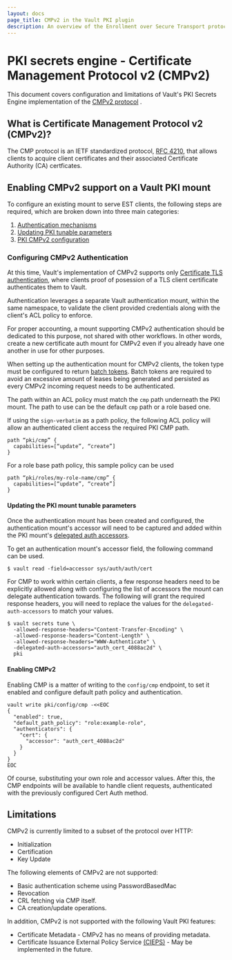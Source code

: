 ```yaml
---
layout: docs
page_title: CMPv2 in the Vault PKI plugin
description: An overview of the Enrollment over Secure Transport protocol implementation within Vault.
---
```


# PKI secrets engine - Certificate Management Protocol v2 (CMPv2) <EnterpriseAlert inline="true" />

This document covers configuration and limitations of Vault's PKI Secrets Engine
implementation of the [CMPv2 protocol](https://datatracker.ietf.org/doc/html/rfc4210) <EnterpriseAlert inline="true" />.

## What is Certificate Management Protocol v2 (CMPv2)?

The CMP protocol is an IETF standardized protocol, [RFC 4210](https://datatracker.ietf.org/doc/html/rfc4210),
that allows clients to acquire client certificates and their associated Certificate
Authority (CA) certficates.

## Enabling CMPv2 support on a Vault PKI  mount

To configure an existing mount to serve EST clients, the following steps are
required, which are broken down into three main categories:

 1. [Authentication mechanisms](#configuring-est-authentication)
 1. [Updating PKI tunable parameters](#updating-the-pki-mount-tunable-parameters)
 1. [PKI CMPv2 configuration](#pki-cmpv2-configuration)

### Configuring CMPv2 Authentication

At this time, Vault's implementation of CMPv2 supports only 
[Certificate TLS authentication](/vault/docs/auth/cert), where clients proof
of posession of a TLS client certificate authenticates them to Vault.

Authentication leverages a separate Vault authentication
mount, within the same namespace, to validate the client provided credentials
along with the client's ACL policy to enforce. 

For proper accounting, a mount supporting CMPv2 authentication should be
dedicated to this purpose, not shared with other workflows.  In other words,
create a new certificate auth mount for CMPv2 even if you already have one 
another in use for other purposes.

When setting up the authentication mount for CMPv2 clients, the token type must
be configured to return [batch tokens](/vault/docs/concepts/tokens#batch-tokens).
Batch tokens are required to avoid an excessive amount of leases being generated
and persisted as every CMPv2 incoming request needs to be authenticated.

The path within an ACL policy must match the `cmp` path underneath the 
PKI mount.  The path to use can be the default `cmp` path or a role based one.

If using the `sign-verbatim` as a path policy, the following
ACL policy will allow an authenticated client access the required PKI CMP path.
```
path “pki/cmp” {
  capabilities=[“update”, “create”]
}
```

For a role base path policy, this sample policy can be used
```
path “pki/roles/my-role-name/cmp” {
  capabilities=[“update”, “create”]
}
```

#### Updating the PKI mount tunable parameters

Once the authentication mount has been created and configured, the authentication mount's accessor
will need to be captured and added within the PKI mount's [delegated auth accessors](/vault/api-docs/system/mounts#delegated_auth_accessors).

To get an authentication mount's accessor field, the following command can be used.

```shell-session
$ vault read -field=accessor sys/auth/auth/cert
```

For CMP to work within certain clients, a few response headers need to be explicitly allowed
along with configuring the list of accessors the mount can delegate authentication towards.
The following will grant the required response headers, you will need to replace the values for the `delegated-auth-accessors`
to match your values.

```shell-session
$ vault secrets tune \
  -allowed-response-headers="Content-Transfer-Encoding" \
  -allowed-response-headers="Content-Length" \
  -allowed-response-headers="WWW-Authenticate" \
  -delegated-auth-accessors="auth_cert_4088ac2d" \
  pki
```

#### Enabling CMPv2

Enabling CMP is a matter of writing to the `config/cmp` endpoint, to set it
enabled and configure default path policy and authentication.

```shell-session
vault write pki/config/cmp -<<EOC
{
  "enabled": true,
  "default_path_policy": "role:example-role",
  "authenticators": {
    "cert": {
      "accessor": "auth_cert_4088ac2d"
    }
  }
}
EOC
```

Of course, substituting your own role and accessor values.  After this, the
CMP endpoints will be available to handle client requests, authenticated with the 
previously configured Cert Auth method.

## Limitations

CMPv2 is currently limited to a subset of the protocol over HTTP:

- Initialization
- Certification
- Key Update

The following elements of CMPv2 are not supported:

 * Basic authentication scheme using PasswordBasedMac
 * Revocation
 * CRL fetching via CMP itself.
 * CA creation/update operations.

In addition, CMPv2 is not supported with the following Vault PKI features:
 
 * Certificate Metadata - CMPv2 has no means of providing metadata.
 * Certificate Issuance External Policy Service [(CIEPS)](/vault/docs/concepts/pki/cieps) - 
   May be implemented in the future.



